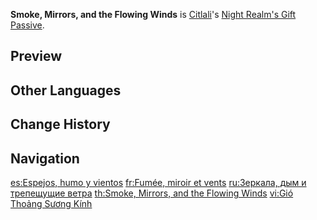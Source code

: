 {{Talent Infobox
|image         = Talent Smoke, Mirrors, and the Flowing Winds.png
|character     = Citlali
|type          = Night Realm's Gift Passive
|info          = While in an area with [[Phlogiston]] Mechanics within [[Natlan]], can use [[Nightsoul Transmission]]: Citlali. When the active character is currently high enough in the air, the following will trigger when switching to Citlali: Citlali will leap up high, and will deploy "White Obsidian Tzitzimitl: Citlalin" to float in the air. Nightsoul Transmission can be triggered once every 10s by your party.<br><br>Holding [[Aiming Mode]] will cause Citlali to enter the "Spiritspeaker" state, which will allow her to interact with "[[Nightspirit Graffiti]]" and "[[Nightspirit Sigil]]s," extracting information and power from them. The rules for interacting with these objects follow the same rules as those governing [[Iktomisaurus]] interactions.<br><br>Additionally, holding the jump button will cause Citlali to consume 75 [[Stamina]] and leap. In areas within Natlan where Phlogiston mechanics are present, Citlali will prioritize consuming 5 Phlogiston to leap to a height higher still.<br><br>When in the air, Citlali can Hold her [[Shadow-Stealing Spirit Vessel|Normal Attack]] to consume Phlogiston or Stamina and enter Aiming Mode and trigger Charged Attacks. When initiating Charged Attacks in mid-air, Citlali will prioritize consuming 20 Phlogiston.
|scale_att1    = 
|scale_att2    = 
|utility1      = Nightsoul Transmission
|utility2      = Phlogiston
}}
'''Smoke, Mirrors, and the Flowing Winds''' is [[Citlali]]'s [[Night Realm's Gift Passive]].
<!--
==Gameplay Notes==
-->
==Preview==
{{Preview
|file1 = Smoke, Mirrors, and the Flowing Winds Preview
}}

==Other Languages==
{{Other Languages
|en       = Smoke, Mirrors, and the Flowing Winds
|zhs      = 镜烟翾风
|zhs_rm   = Jìngyān Xuānfēng
|zht      = 鏡煙翾風
|zht_rm   = Jìngyān Xuānfēng
|zh_tl    = 
|ja       = 夜域の賜物・宙に舞う鏡と煙
|ja_rm    = Yaiki no Tamamono - Chuu ni Mau Kagami to Kemuri
|ja_tl    = Night Realm Gift - Smoke and Mirrors Dancing in the Air
|ko       = 바람을 타는 거울
|ko_rm    = 
|ko_tl    = 
|es       = Espejos, humo y vientos
|es_tl    = Mirrors, Smoke, and Winds
|fr       = Fumée, miroir et vents
|fr_tl    = Smoke, Mirror, and Winds
|ru       = Зеркала, дым и трепещущие ветра
|ru_tl    = 
|th       = Smoke, Mirrors, and the Flowing Winds
|vi       = Gió Thoảng Sương Kính
|vi_tl    = 
|de       = Rauch, Spiegel und die fließenden Winde
|de_tl    = Smoke, Mirrors and the Flowing Winds
|id       = Smoke, Mirrors, and the Flowing Winds
|pt       = Fumaça, Espelhos e o Fluxo do Vento
|pt_tl    = 
|tr       = Duman, Aynalar ve Esen Rüzgarlar
|tr_tl    = 
|it       = Fumo, specchi e flusso dei venti
|it_tl    = 
}}

==Change History==
{{Change History|5.3}}

==Navigation==
{{Talent Navbox|Citlali}}

[[es:Espejos, humo y vientos]]
[[fr:Fumée, miroir et vents]]
[[ru:Зеркала, дым и трепещущие ветра]]
[[th:Smoke, Mirrors, and the Flowing Winds]]
[[vi:Gió Thoảng Sương Kính]]